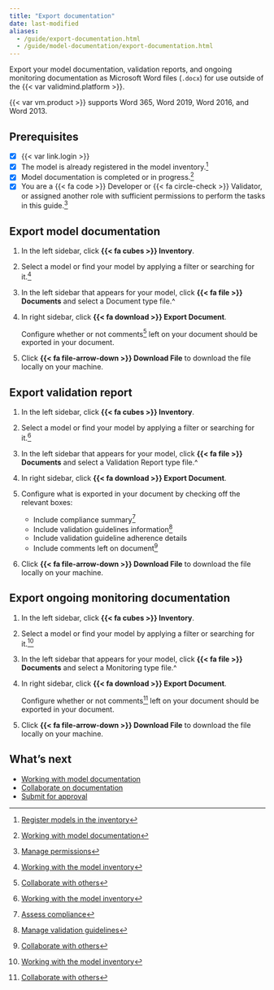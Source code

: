 ```yaml
---
title: "Export documentation"
date: last-modified
aliases:
  - /guide/export-documentation.html
  - /guide/model-documentation/export-documentation.html
---
```


Export your model documentation, validation reports, and ongoing monitoring documentation as Microsoft Word files (`.docx`) for use outside of the {{< var validmind.platform >}}.

::: {.callout}
{{< var vm.product >}} supports Word 365, Word 2019, Word 2016, and Word 2013.
:::


::: {.attn}

## Prerequisites

- [x] {{< var link.login >}}
- [x] The model is already registered in the model inventory.[^1]
- [x] Model documentation is completed or in progress.[^2]
- [x] You are a [{{< fa code >}} Developer]{.bubble} or [{{< fa circle-check >}} Validator]{.bubble}, or assigned another role with sufficient permissions to perform the tasks in this guide.[^3]

:::

## Export model documentation

1. In the left sidebar, click **{{< fa cubes >}} Inventory**.

2. Select a model or find your model by applying a filter or searching for it.[^4]

3. In the left sidebar that appears for your model, click **{{< fa file >}} Documents** and select a Document type file.^

4. In right sidebar, click **{{< fa download >}} Export Document**.

    Configure whether or not comments[^5] left on your document should be exported in your document.

5. Click **{{< fa file-arrow-down >}} Download File** to download the file locally on your machine.

## Export validation report

1. In the left sidebar, click **{{< fa cubes >}} Inventory**.

2. Select a model or find your model by applying a filter or searching for it.[^6]

3. In the left sidebar that appears for your model, click **{{< fa file >}} Documents** and select a Validation Report type file.^

4. In right sidebar, click **{{< fa download >}} Export Document**.

5. Configure what is exported in your document by checking off the relevant boxes:

   - Include compliance summary[^7]
   - Include validation guidelines information[^8]
   - Include validation guideline adherence details
   - Include comments left on document[^9]

6. Click **{{< fa file-arrow-down >}} Download File** to download the file locally on your machine.

## Export ongoing monitoring documentation

1. In the left sidebar, click **{{< fa cubes >}} Inventory**.

2. Select a model or find your model by applying a filter or searching for it.[^10]

3. In the left sidebar that appears for your model, click **{{< fa file >}} Documents** and select a Monitoring type file.^

4. In right sidebar, click **{{< fa download >}} Export Document**.

    Configure whether or not comments[^11] left on your document should be exported in your document.

5. Click **{{< fa file-arrow-down >}} Download File** to download the file locally on your machine.

## What's next

* [Working with model documentation](/guide/model-documentation/working-with-model-documentation.qmd)
* [Collaborate on documentation](/guide/model-documentation/collaborate-with-others.qmd)
* [Submit for approval](/guide/model-documentation/submit-for-approval.qmd)


<!-- FOOTNOTES -->

[^1]: [Register models in the inventory](/guide/model-inventory/register-models-in-inventory.qmd)

[^2]: [Working with model documentation](/guide/model-documentation/working-with-model-documentation.qmd)

[^3]: [Manage permissions](/guide/configuration/manage-permissions.qmd)

[^4]: [Working with the model inventory](/guide/model-inventory/working-with-model-inventory.qmd#search-filter-and-sort-models)

[^5]: [Collaborate with others](/guide/model-documentation/collaborate-with-others.qmd#commenting)

[^6]: [Working with the model inventory](/guide/model-inventory/working-with-model-inventory.qmd#search-filter-and-sort-models)

[^7]: [Assess compliance](/guide/model-validation/assess-compliance.qmd)

[^8]: [Manage validation guidelines](/guide/model-validation/manage-validation-guidelines.qmd)

[^9]: [Collaborate with others](/guide/model-documentation/collaborate-with-others.qmd#commenting)

[^10]: [Working with the model inventory](/guide/model-inventory/working-with-model-inventory.qmd#search-filter-and-sort-models)

[^11]: [Collaborate with others](/guide/model-documentation/collaborate-with-others.qmd#commenting)

